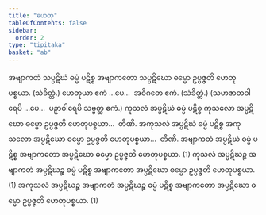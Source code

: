 ```yaml
---
title: "ဟေတု"
tableOfContents: false
sidebar:
  order: 2
type: "tipitaka"
basket: "ab"
---
```



<DynamicBreadcrumb />

<Division number="17">

<Paragraph number="1138">
အဗျာကတံ သပ္ပဋိဃံ ဓမ္မံ ပဋိစ္စ အဗျာကတော သပ္ပဋိဃော ဓမ္မော ဥပ္ပဇ္ဇတိ ဟေတုပစ္စယာ. (သံခိတ္တံ.)
</Paragraph>

<Paragraph number="1139">
ဟေတုယာ ဧကံ …ပေ…  အဝိဂတေ ဧကံ. (သံခိတ္တံ.)
</Paragraph>

<Paragraph number="1140">
(သဟဇာတဝါရေပိ …ပေ…  ပဉှာဝါရေပိ သဗ္ဗတ္ထ ဧကံ.)
</Paragraph>

</Division>
<Division number="18">

<Paragraph number="1141">
ကုသလံ အပ္ပဋိဃံ ဓမ္မံ ပဋိစ္စ ကုသလော အပ္ပဋိဃော ဓမ္မော ဥပ္ပဇ္ဇတိ ဟေတုပစ္စယာ…  တီဏိ.
</Paragraph>

<Paragraph number="1142">
အကုသလံ အပ္ပဋိဃံ ဓမ္မံ ပဋိစ္စ အကုသလော အပ္ပဋိဃော ဓမ္မော ဥပ္ပဇ္ဇတိ ဟေတုပစ္စယာ…  တီဏိ.
</Paragraph>

<Paragraph number="1143">
အဗျာကတံ အပ္ပဋိဃံ ဓမ္မံ ပဋိစ္စ အဗျာကတော အပ္ပဋိဃော ဓမ္မော ဥပ္ပဇ္ဇတိ ဟေတုပစ္စယာ. (1)
</Paragraph>

<Paragraph number="1144">
ကုသလံ အပ္ပဋိဃဉ္စ အဗျာကတံ အပ္ပဋိဃဉ္စ ဓမ္မံ ပဋိစ္စ အဗျာကတော အပ္ပဋိဃော ဓမ္မော ဥပ္ပဇ္ဇတိ ဟေတုပစ္စယာ. (1)
</Paragraph>

<Paragraph number="1145">
အကုသလံ အပ္ပဋိဃဉ္စ အဗျာကတံ အပ္ပဋိဃဉ္စ ဓမ္မံ ပဋိစ္စ အဗျာကတော အပ္ပဋိဃော ဓမ္မော ဥပ္ပဇ္ဇတိ ဟေတုပစ္စယာ. (1)
</Paragraph>
</Division>